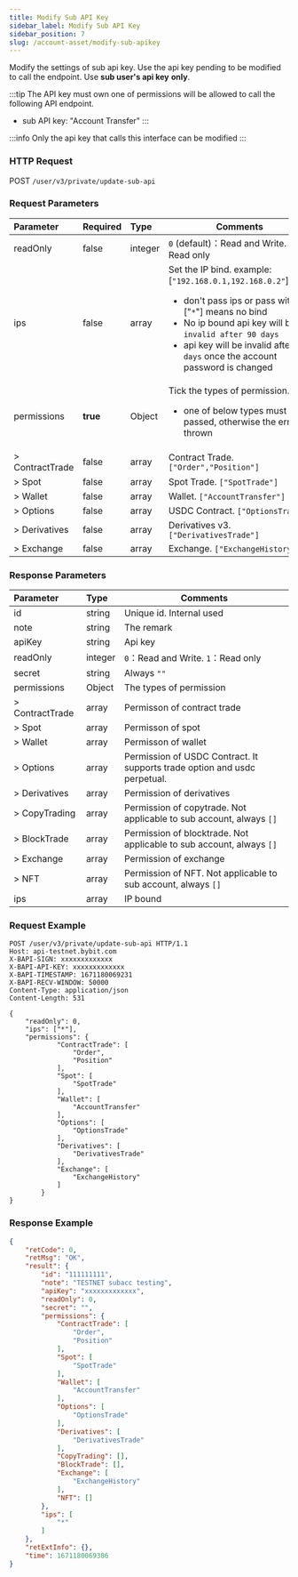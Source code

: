 ```yaml
---
title: Modify Sub API Key
sidebar_label: Modify Sub API Key
sidebar_position: 7
slug: /account-asset/modify-sub-apikey
---
```

Modify the settings of sub api key. Use the api key pending to be modified to call the endpoint. Use **sub user's api key** **only**.

:::tip
The API key must own one of permissions will be allowed to call the following API endpoint.
* sub API key: "Account Transfer"
:::

:::info
 Only the api key that calls this interface can be modified
:::

### HTTP Request
POST `/user/v3/private/update-sub-api`

### Request Parameters
| Parameter | Required | Type | Comments|
|:----- |:-------|:-----|------ |
|readOnly |false |integer |`0` (default)：Read and Write. `1`：Read only |
|ips |false |array |Set the IP bind. example: [`"192.168.0.1,192.168.0.2"`]<b>note:</b><ul><li>don't pass ips or pass with ["`*`"] means no bind</li><li>No ip bound api key will be `invalid after 90 days`</li><li>api key will be invalid after `7 days` once the account password is changed</li></ul>|
|permissions |<b>true</b> |Object |Tick the types of permission.<ul><li> one of below types must be passed, otherwise the error is thrown</li></ul>|
|> ContractTrade |false |array |Contract Trade. `["Order","Position"]` |
|> Spot |false |array |Spot Trade. `["SpotTrade"]` |
|> Wallet |false |array |Wallet. `["AccountTransfer"]` |
|> Options |false |array |USDC Contract. `["OptionsTrade"]`|
|> Derivatives |false |array |Derivatives v3. `["DerivativesTrade"]`|
|> Exchange |false |array |Exchange. `["ExchangeHistory"]` |

### Response Parameters
| Parameter | Type | Comments|
|:----- |:-----|----- |
|id |string |Unique id. Internal used|
|note |string |The remark |
|apiKey |string |Api key |
|readOnly |integer |`0`：Read and Write. `1`：Read only |
|secret |string |Always `""` |
|permissions |Object |The types of permission |
|> ContractTrade |array |Permisson of contract trade |
|> Spot |array |Permisson of spot |
|> Wallet |array |Permisson of wallet |
|> Options |array |Permission of USDC Contract. It supports trade option and usdc perpetual. |
|> Derivatives |array |Permission of derivatives |
|> CopyTrading |array |Permission of copytrade. Not applicable to sub account, always `[]`|
|> BlockTrade |array |Permission of blocktrade. Not applicable to sub account, always `[]`|
|> Exchange |array |Permission of exchange |
|> NFT |array |Permission of NFT. Not applicable to sub account, always `[]` |
|ips |array |IP bound|

### Request Example

```http
POST /user/v3/private/update-sub-api HTTP/1.1
Host: api-testnet.bybit.com
X-BAPI-SIGN: xxxxxxxxxxxxx
X-BAPI-API-KEY: xxxxxxxxxxxxx
X-BAPI-TIMESTAMP: 1671180069231
X-BAPI-RECV-WINDOW: 50000
Content-Type: application/json
Content-Length: 531

{
    "readOnly": 0,
    "ips": ["*"],
    "permissions": {
            "ContractTrade": [
                "Order",
                "Position"
            ],
            "Spot": [
                "SpotTrade"
            ],
            "Wallet": [
                "AccountTransfer"
            ],
            "Options": [
                "OptionsTrade"
            ],
            "Derivatives": [
                "DerivativesTrade"
            ],
            "Exchange": [
                "ExchangeHistory"
            ]
        }
}
```

### Response Example

```json
{
    "retCode": 0,
    "retMsg": "OK",
    "result": {
        "id": "111111111",
        "note": "TESTNET subacc testing",
        "apiKey": "xxxxxxxxxxxxx",
        "readOnly": 0,
        "secret": "",
        "permissions": {
            "ContractTrade": [
                "Order",
                "Position"
            ],
            "Spot": [
                "SpotTrade"
            ],
            "Wallet": [
                "AccountTransfer"
            ],
            "Options": [
                "OptionsTrade"
            ],
            "Derivatives": [
                "DerivativesTrade"
            ],
            "CopyTrading": [],
            "BlockTrade": [],
            "Exchange": [
                "ExchangeHistory"
            ],
            "NFT": []
        },
        "ips": [
            "*"
        ]
    },
    "retExtInfo": {},
    "time": 1671180069386
}
```
